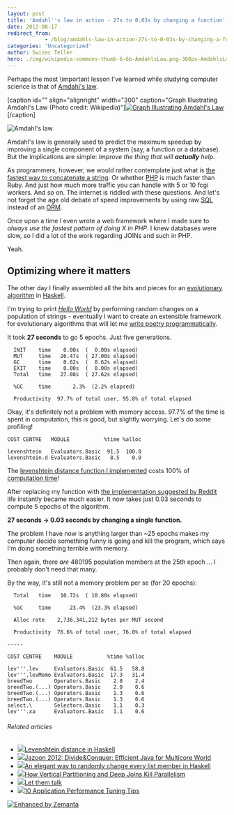 ```yaml
---
layout: post
title: 'Amdahl''s law in action - 27s to 0.03s by changing a function'
date: 2012-08-17
redirect_from: 
            - /blog/amdahls-law-in-action-27s-to-0-03s-by-changing-a-function/swizec/5106
categories: 'Uncategorized'
author: Swizec Teller
hero: ./img/wikipedia-commons-thumb-6-6b-AmdahlsLaw.png-300px-AmdahlsLaw.png
---
```

Perhaps the most \\important lesson I've learned while studying computer science is that of [Amdahl's law](http://en.wikipedia.org/wiki/Amdahl%27s_law "Amdahl's law").



\[caption id="" align="alignright" width="300" caption="Graph Illustrating Amdahl's Law (Photo credit: Wikipedia)"][![Graph Illustrating Amdahl's Law](./img/wikipedia-commons-thumb-6-6b-AmdahlsLaw.png-300px-AmdahlsLaw.png "Graph Illustrating Amdahl's Law")](http://commons.wikipedia.org/wiki/File:AmdahlsLaw.png)\[/caption]



![Amdahl's law](./img/wikipedia-en-math-8-9-6-89638a25639297d701f9298b68ee9cec.png "Amdahl's law")



Amdahl's law is generally used to predict the maximum speedup by improving a single component of a system (say, a function or a database). But the implications are simple: _Improve the thing that will **actually** help._



As programmers, however, we would rather contemplate just what is [the fastest way to concatenate a string](http://www.codinghorror.com/blog/2009/01/the-sad-tragedy-of-micro-optimization-theater.html). Or whether [PHP](http://www.php.net "PHP") is much faster than Ruby. And just how much more traffic you can handle with 5 or 10 fcgi workers. And so on. The internet is riddled with these questions. And let's not forget the age old debate of speed improvements by using raw [SQL](http://www.iso.org/iso/catalogue_detail.htm?csnumber=45498 "SQL") instead of an [ORM](http://en.wikipedia.org/wiki/Object-relational_mapping "Object-relational mapping").



Once upon a time I even wrote a web framework where I made sure to _always use the fastest pattern of doing X in PHP_. I knew databases were slow, so I did a lot of the work regarding JOINs and such in PHP.



Yeah.

## Optimizing where it matters

The other day I finally assembled all the bits and pieces for an [evolutionary algorithm](http://en.wikipedia.org/wiki/Evolutionary_algorithm "Evolutionary algorithm") in [Haskell](http://haskell.org "Haskell (programming language)").



I'm trying to print _[Hello World](http://en.wikipedia.org/wiki/Hello_world_program "Hello world program")_ by performing random changes on a population of strings - eventually I want to create an extensible framework for evolutionary algorithms that will let me [write poetry programmatically](http://swizec.github.com/Le-Thesis/).



It took **27 seconds** to go 5 epochs. Just five generations.

```
  INIT    time    0.00s  (  0.00s elapsed)
  MUT     time   26.47s  ( 27.00s elapsed)
  GC      time    0.62s  (  0.62s elapsed)
  EXIT    time    0.00s  (  0.00s elapsed)
  Total   time   27.08s  ( 27.62s elapsed)

  %GC     time       2.3%  (2.2% elapsed)

  Productivity  97.7% of total user, 95.8% of total elapsed
```

Okay, it's definitely not a problem with memory access. 97.7% of the time is spent in computation, this is good, but slightly worrying. Let's do some profiling!

```
COST CENTRE   MODULE           %time %alloc

levenshtein   Evaluators.Basic  91.5  100.0
levenshtein.d Evaluators.Basic   8.5    0.0
```

The [levenshtein distance function I implemented](http://swizec.com/blog/levenshtein-distance-in-haskell/swizec/4801 "Levenshtein distance in Haskell") costs 100% of [computation time](http://en.wikipedia.org/wiki/Time_complexity "Time complexity")!



After replacing my function with [the implementation suggested by Reddit](http://www.reddit.com/r/programming/comments/w4gs6/levenshtein_distance_in_haskell/c5a6jjz) life instantly became much easier. It now takes just 0.03 seconds to compute 5 epochs of the algorithm.



**27 seconds -> 0.03 seconds by changing a single function.**



The problem I have now is anything larger than ~25 epochs makes my computer decide something funny is going and kill the program, which says I'm doing something terrible with memory.



Then again, there _are_ 480195 population members at the 25th epoch ... I probably don't need that many.



By the way, it's still not a memory problem per se (for 20 epochs):

```
  Total   time   10.72s  ( 10.80s elapsed)

  %GC     time      23.4%  (23.3% elapsed)

  Alloc rate    2,736,341,212 bytes per MUT second

  Productivity  76.6% of total user, 76.0% of total elapsed

-----

COST CENTRE    MODULE           %time %alloc

lev'''.lev     Evaluators.Basic  61.5   58.8
lev'''.levMemo Evaluators.Basic  17.3   31.4
breedTwo       Operators.Basic    2.8    2.4
breedTwo.(...) Operators.Basic    2.0    0.6
breedTwo.(...) Operators.Basic    1.3    0.6
breedTwo.(...) Operators.Basic    1.3    0.6
select.\       Selectors.Basic    1.1    0.3
lev'''.xa      Evaluators.Basic   1.1    0.6
```

###### Related articles

- [![](http://i.zemanta.com/98768579_80_80.jpg)](http://swizec.com/blog/levenshtein-distance-in-haskell/swizec/4801)[Levenshtein distance in Haskell](http://swizec.com/blog/levenshtein-distance-in-haskell/swizec/4801)
- [![](http://i.zemanta.com/97318522_80_80.jpg)](http://blog.pdark.de/2012/06/29/jazoon-2012-divideconquer-efficient-java-for-multicore-world/)[Jazoon 2012: Divide&Conquer: Efficient Java for Multicore World](http://blog.pdark.de/2012/06/29/jazoon-2012-divideconquer-efficient-java-for-multicore-world/)
- [![](http://i.zemanta.com/106367996_80_80.jpg)](http://swizec.com/blog/an-elegant-way-to-randomly-change-every-list-member-in-haskell/swizec/5060)[An elegant way to randomly change every list member in Haskell](http://swizec.com/blog/an-elegant-way-to-randomly-change-every-list-member-in-haskell/swizec/5060)
- [![](http://i.zemanta.com/100761108_80_80.jpg)](http://blog.kejser.org/2012/07/16/how-vertical-partitioning-and-deep-joins-kill-parallelism/)[How Vertical Partitioning and Deep Joins Kill Parallelism](http://blog.kejser.org/2012/07/16/how-vertical-partitioning-and-deep-joins-kill-parallelism/)
- [![](http://i.zemanta.com/97839111_80_80.jpg)](http://plumbr.eu/blog/let-them-talk)[Let them talk](http://plumbr.eu/blog/let-them-talk)
- [![](http://i.zemanta.com/noimg_116_80_80.jpg)](http://blog.codecentric.de/en/2012/07/10-application-performance-tuning-tips/)[10 Application Performance Tuning Tips](http://blog.codecentric.de/en/2012/07/10-application-performance-tuning-tips/)

[![Enhanced by Zemanta](http://img.zemanta.com/zemified_e.png?x-id=0ef6e9d4-09b7-4153-a0af-d9a65c1facb9)](http://www.zemanta.com/?px "Enhanced by Zemanta")